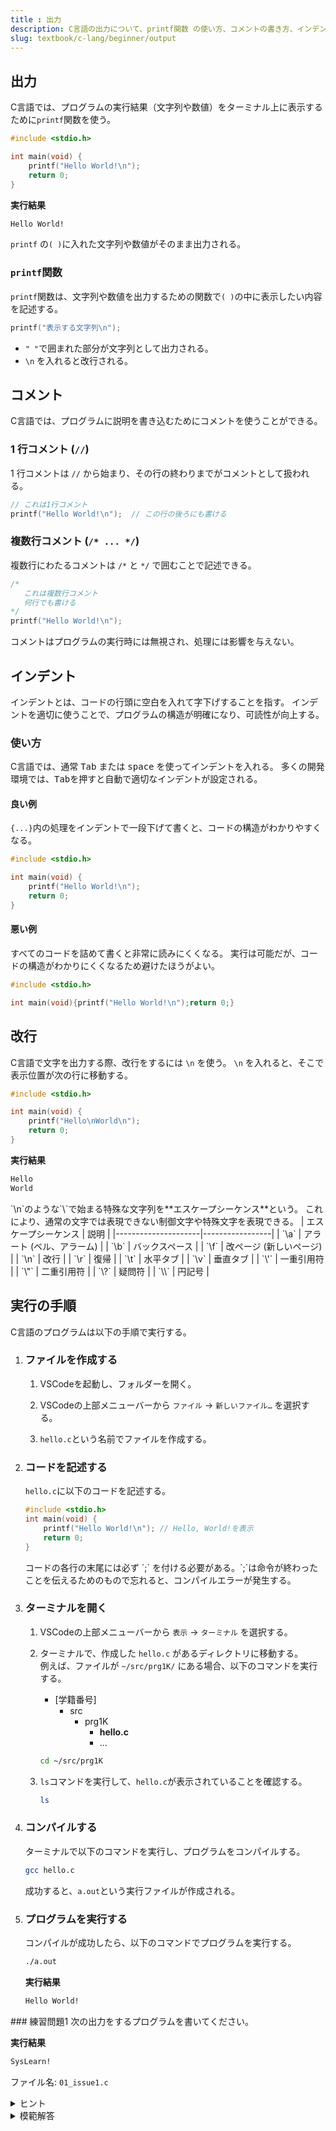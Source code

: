```yaml
---
title : 出力
description: C言語の出力について、printf関数 の使い方、コメントの書き方、インデントの重要性、改行の方法、実行手順を解説する。
slug: textbook/c-lang/beginner/output
---
```




## 出力

C言語では、プログラムの実行結果（文字列や数値）をターミナル上に表示するために`printf`関数を使う。

```c {4}
#include <stdio.h>

int main(void) {
    printf("Hello World!\n");
    return 0;
}
```

**実行結果**

```sh
Hello World!
```

`printf` の`( )`に入れた文字列や数値がそのまま出力される。

### `printf`関数

`printf`関数は、文字列や数値を出力するための関数で`( )`の中に表示したい内容を記述する。

```c
printf("表示する文字列\n");
```

- `" "`で囲まれた部分が文字列として出力される。
- `\n` を入れると改行される。


## コメント

C言語では、プログラムに説明を書き込むためにコメントを使うことができる。

### 1 行コメント (`//`)

1 行コメントは `//` から始まり、その行の終わりまでがコメントとして扱われる。

```c
// これは1行コメント
printf("Hello World!\n");  // この行の後ろにも書ける
```

### 複数行コメント (`/* ... */`)

複数行にわたるコメントは `/*` と `*/` で囲むことで記述できる。

```c
/* 
   これは複数行コメント
   何行でも書ける 
*/
printf("Hello World!\n");
```

<Aside>
コメントはプログラムの実行時には無視され、処理には影響を与えない。
</Aside>

## インデント

インデントとは、コードの行頭に空白を入れて字下げすることを指す。
インデントを適切に使うことで、プログラムの構造が明確になり、可読性が向上する。

### 使い方

C言語では、通常 <kbd>Tab</kbd> または <kbd>space</kbd> を使ってインデントを入れる。
多くの開発環境では、<kbd>Tab</kbd>を押すと自動で適切なインデントが設定される。

#### 良い例

`{...}`内の処理をインデントで一段下げて書くと、コードの構造がわかりやすくなる。

```c "    "
#include <stdio.h>

int main(void) {
    printf("Hello World!\n");
    return 0;
}
```

#### 悪い例

すべてのコードを詰めて書くと非常に読みにくくなる。
実行は可能だが、コードの構造がわかりにくくなるため避けたほうがよい。

```c
#include <stdio.h>

int main(void){printf("Hello World!\n");return 0;}
```

## 改行

C言語で文字を出力する際、改行をするには `\n` を使う。
`\n` を入れると、そこで表示位置が次の行に移動する。

```c "\n"
#include <stdio.h>

int main(void) {
    printf("Hello\nWorld\n");
    return 0;
}
```

**実行結果**

```sh
Hello
World
```
<Aside>
`\n`のような`\`で始まる特殊な文字列を**エスケープシーケンス**という。
これにより、通常の文字では表現できない制御文字や特殊文字を表現できる。
| エスケープシーケンス | 説明            |
|---------------------|-----------------|
| `\a`                | アラート (ベル、アラーム) |
| `\b`                | バックスペース   |
| `\f`                | 改ページ (新しいページ) |
| `\n`                | 改行             |
| `\r`                | 復帰             |
| `\t`                | 水平タブ         |
| `\v`                | 垂直タブ         |
| `\'`                | 一重引用符       |
| `\"`                | 二重引用符       |
| `\?`                | 疑問符           |
| `\\`                | 円記号           |
</Aside>

## 実行の手順

C言語のプログラムは以下の手順で実行する。

<Steps>

1. ### ファイルを作成する

    <Steps>

    1. VSCodeを起動し、フォルダーを開く。

    1. VSCodeの上部メニューバーから `ファイル` → `新しいファイル…` を選択する。

    1. `hello.c`という名前でファイルを作成する。
    
    </Steps>

1. ### コードを記述する

    `hello.c`に以下のコードを記述する。

    ```c title="hello.c"
    #include <stdio.h>
    int main(void) {
    	printf("Hello World!\n"); // Hello, World!を表示
    	return 0;
    }
    ```

    <Aside type="caution">
    コードの各行の末尾には必ず `;` を付ける必要がある。`;`は命令が終わったことを伝えるためのもので忘れると、コンパイルエラーが発生する。
    </Aside>

1. ### ターミナルを開く

    <Steps>

    1. VSCodeの上部メニューバーから `表示` → `ターミナル` を選択する。

    1. ターミナルで、作成した `hello.c` があるディレクトリに移動する。  
        例えば、ファイルが `~/src/prg1K/` にある場合、以下のコマンドを実行する。

        <FileTree>

        - [学籍番号]
            - src
                - prg1K
                    - **hello.c**
                    - ...

        </FileTree>

        ```sh
        cd ~/src/prg1K
        ```
    
    1. `ls`コマンドを実行して、`hello.c`が表示されていることを確認する。

        ```sh
        ls
        ```
    </Steps>

1. ### コンパイルする

    ターミナルで以下のコマンドを実行し、プログラムをコンパイルする。

    ```sh
    gcc hello.c
    ``` 

	成功すると、`a.out`という実行ファイルが作成される。

1. ### プログラムを実行する

    コンパイルが成功したら、以下のコマンドでプログラムを実行する。

    ```sh
    ./a.out
    ```

    **実行結果**

    ```sh
    Hello World!
    ```

</Steps>


<Card>
### 練習問題1
次の出力をするプログラムを書いてください。  

**実行結果**
```sh
SysLearn!
```
ファイル名: `01_issue1.c`
<details>
<summary>ヒント</summary>
<Aside type="tip">
- C言語では、文字を出力するには`printf`関数を使います。 
- 改行するには`\n`を使いましょう。 
- 文末には`return 0;`を書いて、プログラムが正常に終了するようにしましょう。
</Aside>
</details>

<details>
<summary>模範解答</summary>
```c title="01_issue1.c"
#include <stdio.h>

int main(void) {
	printf("SysLearn!\n");
	return 0;
}
```
</details>
</Card>

<Card>
### 練習問題2
次の出力をするプログラムを書いてください。

**実行結果**
```sh
ふるいけや
かわずとびこむ
みずのおと
```
ファイル名: `01_issue2.c`
<details>
<summary>ヒント</summary>
<Aside type="tip">
`printf`関数を使って、3行の文章を出力しましょう。 
1つの`printf`関数でまとめて出力してもいいですが、1行ずつ`printf`関数を使うとわかりやすくなります。 
各行の終わりに`\n`をつけることで、改行を入れられます。 
</Aside>
</details>

<details>
<summary>模範解答</summary>
```c title="01_issue2.c"
#include <stdio.h>

int main(void) {
    printf("ふるいけや\n");
    printf("かわずとびこむ\n");
    printf("みずのおと\n");
    return 0;
}
```
</details>
</Card>
